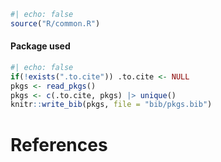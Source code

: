 ```r
#| echo: false
source("R/common.R")
```
#### Package used


```r
#| echo: false
if(!exists(".to.cite")) .to.cite <- NULL
pkgs <- read_pkgs()
pkgs <- c(.to.cite, pkgs) |> unique()
knitr::write_bib(pkgs, file = "bib/pkgs.bib")
```


# References {.unnumbered}

::: {#refs}
:::
